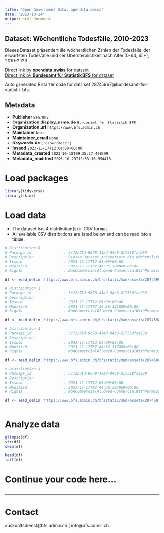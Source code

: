 ```yaml
---
title: "Open Government Data, opendata.swiss"
date: "2023-10-24"
output: html_document
---
```


## Dataset: Wöchentliche Todesfälle, 2010-2023

Dieses Dataset präsentiert die wöchentlichen Zahlen der Todesfälle, der erwarteten Todesfälle und der Übersterblichkeit nach Alter (0-64, 65+), 2010-2023.

[Direct link by **opendata.swiss** for dataset](https://opendata.swiss/de/dataset/wochentliche-todesfalle-2010-20231)<br>
[Direct link by **Bundesamt für Statistik BFS** for dataset](https://www.bfs.admin.ch/asset/de/ts-d-14.03.04.03-wr)

Auto generated R starter code for data set 28745967@bundesamt-fur-statistik-bfs.

## Metadata

- **Publisher** `BFS/OFS`
- **Organization.display_name.de** `Bundesamt für Statistik BFS`
- **Organization.url** `https://www.bfs.admin.ch`
- **Maintainer** `None`
- **Maintainer_email** `None`
- **Keywords.de** `['gesundheit']`
- **Issued** `2023-10-17T12:00:00+00:00`
- **Metadata_created** `2023-10-18T09:35:27.408699`
- **Metadata_modified** `2023-10-23T10:53:16.954418`


# Load packages

```r

library(tidyverse)
library(skimr)

```

# Load data

-   The dataset has 4 distribution(s) in CSV format.
-   All available CSV distributions are listed below and can be read into a tibble.

```r

# Distribution 0
# Package_id               : 5c72b71d-9678-43ad-84c8-017518fae189
# Description              : Dieses Dataset präsentiert die wöchentlichen Zahlen der Todesfälle, der erwarteten Todesfälle und der Übersterblichkeit nach Alter (0-64, 65+), 2010-2023.
# Issued                   : 2023-10-17T12:00:00+00:00
# Modified                 : 2023-10-17T07:40:36.304000+00:00
# Rights                   : NonCommercialAllowed-CommercialWithPermission-ReferenceRequired

df <- read_delim('https://www.bfs.admin.ch/bfsstatic/dam/assets/28745992/master')

# Distribution 1
# Package_id               : 5c72b71d-9678-43ad-84c8-017518fae189
# Description              : 
# Issued                   : 2023-10-17T12:00:00+00:00
# Modified                 : 2023-10-17T07:40:36.331000+00:00
# Rights                   : NonCommercialAllowed-CommercialWithPermission-ReferenceRequired

df <- read_delim('https://www.bfs.admin.ch/bfsstatic/dam/assets/28745983/master')

# Distribution 2
# Package_id               : 5c72b71d-9678-43ad-84c8-017518fae189
# Description              : 
# Issued                   : 2023-10-17T12:00:00+00:00
# Modified                 : 2023-10-17T07:40:36.317000+00:00
# Rights                   : NonCommercialAllowed-CommercialWithPermission-ReferenceRequired

df <- read_delim('https://www.bfs.admin.ch/bfsstatic/dam/assets/28745987/master')

# Distribution 3
# Package_id               : 5c72b71d-9678-43ad-84c8-017518fae189
# Description              : 
# Issued                   : 2023-10-17T12:00:00+00:00
# Modified                 : 2023-10-17T07:40:36.303000+00:00
# Rights                   : NonCommercialAllowed-CommercialWithPermission-ReferenceRequired

df <- read_delim('https://www.bfs.admin.ch/bfsstatic/dam/assets/28745979/master')



```

# Analyze data

```r

glimpse(df)
str(df)
skim(df)

head(df)
tail(df)

```

# Continue your code here...

```r

```

------------------------------------------------------------------------

# Contact

auskunftsdienst@bfs.admin.ch | info@bfs.admin.ch
